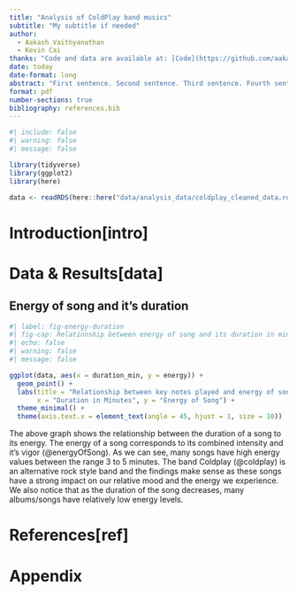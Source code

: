 ```yaml
---
title: "Analysis of ColdPlay band musics"
subtitle: "My subtitle if needed"
author: 
  - Aakash Vaithyanathan
  - Kevin Cai
thanks: "Code and data are available at: [Code](https://github.com/aakash2002/STA304-W5)."
date: today
date-format: long
abstract: "First sentence. Second sentence. Third sentence. Fourth sentence."
format: pdf
number-sections: true
bibliography: references.bib
---
```


```r
#| include: false
#| warning: false
#| message: false

library(tidyverse)
library(ggplot2)
library(here)

data <- readRDS(here::here("data/analysis_data/coldplay_cleaned_data.rds"))
```

# Introduction[intro]


# Data & Results[data]

## Energy of song and it's duration
```r
#| label: fig-energy-duration
#| fig-cap: Relationship between energy of song and its duration in minutes
#| echo: false
#| warning: false
#| message: false

ggplot(data, aes(x = duration_min, y = energy)) +
  geom_point() +
  labs(title = "Relationship between key notes played and energy of song for 2000-2024 years",
       x = "Duration in Minutes", y = "Energy of Song") +
  theme_minimal() +
  theme(axis.text.x = element_text(angle = 45, hjust = 1, size = 10))


```
The above graph shows the relationship between the duration of a song to its energy. The energy of a song corresponds to its combined intensity and it's vigor (@energyOfSong). As we can see, many songs have high energy values between the range 3 to 5 minutes. The band Coldplay (@coldplay) is an alternative rock style band and the findings make sense as these songs have a strong impact on our relative mood and the energy we experience. We also notice that as the duration of the song decreases, many albums/songs have relatively low energy levels.


\newpage


# References[ref]

# Appendix



